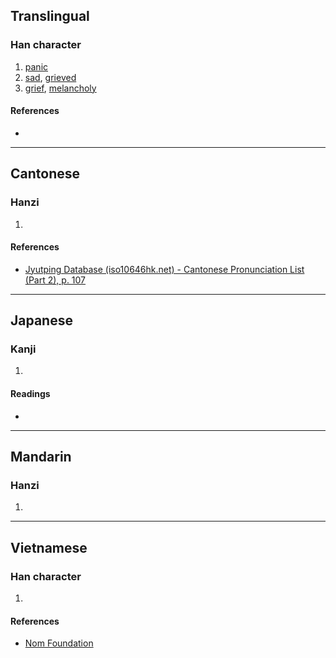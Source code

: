 {{character info/new}}
==Translingual==

===Han character===
{{Han char|rn=61|rad=心|as=07|sn=10|four=|canj=PTYV|ids=⿰忄芒}}

# [[panic]]
# [[sad]], [[grieved]]
# [[grief]], [[melancholy]]

====References====
* {{Han ref|kx=0386.170|dkj=10620|dj=0718.170|hdz=42294.040|uh=607E|ud=24702}}

----

==Cantonese==

===Hanzi===
{{yue-hanzi|jyut=[[mong4]]|y=mong4}}

# {{defn|lang=yue|sort=心07}}

====References====
* [http://www.iso10646hk.net/jp/document/download.jsp Jyutping Database (iso10646hk.net) - Cantonese Pronunciation List (Part 2), p. 107]

----

==Japanese==

===Kanji===
{{ja-kanji|grade=|rs=心07}}

# {{defn|lang=ja|sort=心07}}

====Readings====
* {{ja-readings|on=[[ぼう]] (bō), [[もう]] (mō)|kun=[[おそれる]] (osoreru), [[うれえるさま]] (ureerusama)}}

----

==Mandarin==

===Hanzi===
{{cmn-hanzi|pin=[[máng]] ([[mang2]])|wg=mang<sup>2</sup>}}

# {{defn|lang=cmn|sort=心07}}

----

==Vietnamese==

===Han character===
{{vi-readings|rs=心07|hanviet=[[màng]], [[mang]], [[mường]]}}

# {{defn|lang=vi|sort=心07}}

====References====
* [http://nomfoundation.org/common/nom_details.php?codepoint=607e Nom Foundation]